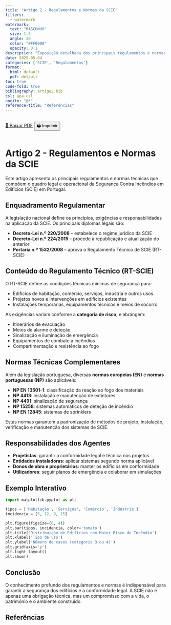```yaml
---
title: "Artigo 2 - Regulamentos e Normas da SCIE"
filters:
  - watermark
watermark:
  text: "RASCUNHO"
  size: 1.5
  angle: 30
  color: "#FF0000"
  opacity: 0.1
description: "Exposição detalhada dos principais regulamentos e normas técnicas que estruturam a Segurança Contra Incêndios em Edifícios em Portugal."
date: 2025-05-04
categories: ['SCIE', 'Regulamentos']
format:
  html: default
  pdf: default
toc: true
code-fold: true
bibliography: artigo2.bib
csl: apa.csl
nocite: "@*"
reference-title: "Referências"
---
```


<div style="display: flex; gap: 1rem; margin-bottom: 1rem;">
  <a href="./index.pdf" target="_blank" class="btn btn-primary">📄 Baixar PDF</a>
  <button onclick="window.print()" class="btn btn-outline-secondary">🖨️ Imprimir</button>
</div>

# Artigo 2 - Regulamentos e Normas da SCIE

Este artigo apresenta os principais regulamentos e normas técnicas que compõem o quadro legal e operacional da Segurança Contra Incêndios em Edifícios (SCIE) em Portugal.

## Enquadramento Regulamentar

A legislação nacional define os princípios, exigências e responsabilidades na aplicação da SCIE. Os principais diplomas legais são:

- **Decreto-Lei n.º 220/2008** – estabelece o regime jurídico da SCIE
- **Decreto-Lei n.º 224/2015** – procede à republicação e atualização do anterior
- **Portaria n.º 1532/2008** – aprova o Regulamento Técnico de SCIE (RT-SCIE)

## Conteúdo do Regulamento Técnico (RT-SCIE)

O RT-SCIE define as condições técnicas mínimas de segurança para:

- Edifícios de habitação, comércio, serviços, indústria e outros usos
- Projetos novos e intervenções em edifícios existentes
- Instalações temporárias, equipamentos técnicos e meios de socorro

As exigências variam conforme a **categoria de risco**, e abrangem:

- Itinerários de evacuação
- Meios de alarme e deteção
- Sinalização e iluminação de emergência
- Equipamentos de combate a incêndios
- Compartimentação e resistência ao fogo

## Normas Técnicas Complementares

Além da legislação portuguesa, diversas **normas europeias (EN)** e **normas portuguesas (NP)** são aplicáveis:

- **NP EN 13501-1**: classificação da reação ao fogo dos materiais
- **NP 4413**: instalação e manutenção de extintores
- **NP 4491**: sinalização de segurança
- **NP 15258**: sistemas automáticos de deteção de incêndio
- **NP EN 12845**: sistemas de sprinklers

Estas normas garantem a padronização de métodos de projeto, instalação, verificação e manutenção dos sistemas de SCIE.

## Responsabilidades dos Agentes

- **Projetistas**: garantir a conformidade legal e técnica nos projetos
- **Entidades instaladoras**: aplicar sistemas segundo norma aplicável
- **Donos de obra e proprietários**: manter os edifícios em conformidade
- **Utilizadores**: seguir planos de emergência e colaborar em simulações

## Exemplo Interativo

::: {.content-visible when-format="html"}

<canvas id="graficoSCIE" width="600" height="400"></canvas>

<script src="https://cdn.jsdelivr.net/npm/chart.js"></script>
<script>
  const ctx = document.getElementById('graficoSCIE').getContext('2d');
  new Chart(ctx, {
    type: 'bar',
    data: {
      labels: ['Habitação', 'Serviços', 'Comércio', 'Indústria'],
      datasets: [{
        label: 'Incidência de Riscos (categorias 3 e 4)',
        data: [5, 12, 9, 15],
        backgroundColor: 'rgba(255, 99, 132, 0.5)'
      }]
    },
    options: {
      responsive: true,
      plugins: {
        legend: { position: 'top' },
        title: {
          display: true,
          text: 'Distribuição de Edifícios com Maior Risco de Incêndio'
        }
      }
    }
  });
</script>

:::

```python
import matplotlib.pyplot as plt

tipos = ['Habitação', 'Serviços', 'Comércio', 'Indústria']
incidencia = [5, 12, 9, 15]

plt.figure(figsize=(6, 4))
plt.bar(tipos, incidencia, color='tomato')
plt.title('Distribuição de Edifícios com Maior Risco de Incêndio')
plt.xlabel('Tipo de uso')
plt.ylabel('Número de casos (categoria 3 ou 4)')
plt.grid(axis='y')
plt.tight_layout()
plt.show()
```

## Conclusão

O conhecimento profundo dos regulamentos e normas é indispensável para garantir a segurança dos edifícios e a conformidade legal. A SCIE não é apenas uma obrigação técnica, mas um compromisso com a vida, o património e o ambiente construído.

## Referências
